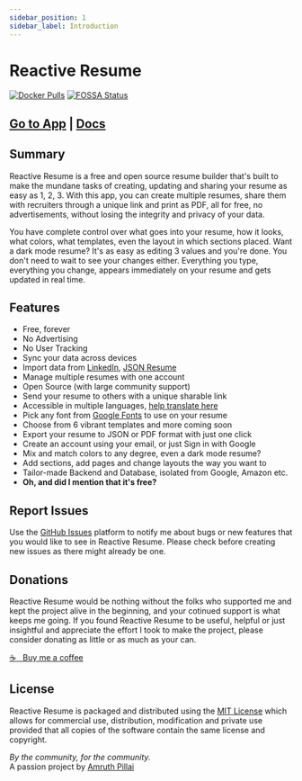 ```yaml
---
sidebar_position: 1
sidebar_label: Introduction
---
```



# Reactive Resume

[![Docker Pulls](https://img.shields.io/docker/pulls/amruthpillai/reactive-resume?style=flat-square)](https://hub.docker.com/r/amruthpillai/reactive-resume)
[![FOSSA Status](https://app.fossa.com/api/projects/git%2Bgithub.com%2FAmruthPillai%2FReactive-Resume.svg?type=shield)](https://app.fossa.com/projects/git%2Bgithub.com%2FAmruthPillai%2FReactive-Resume?ref=badge_shield)

## [Go to App](https://beta.rxresu.me) | [Docs](https://docs.rxresu.me)

## Summary

Reactive Resume is a free and open source resume builder that's built to make the mundane tasks of creating, updating and sharing your resume as easy as 1, 2, 3. With this app, you can create multiple resumes, share them with recruiters through a unique link and print as PDF, all for free, no advertisements, without losing the integrity and privacy of your data.

You have complete control over what goes into your resume, how it looks, what colors, what templates, even the layout in which sections placed. Want a dark mode resume? It's as easy as editing 3 values and you're done. You don't need to wait to see your changes either. Everything you type, everything you change, appears immediately on your resume and gets updated in real time.

## Features

- Free, forever
- No Advertising
- No User Tracking
- Sync your data across devices
- Import data from [LinkedIn](https://www.linkedin.com/), [JSON Resume](https://jsonresume.org/)
- Manage multiple resumes with one account
- Open Source (with large community support)
- Send your resume to others with a unique sharable link
- Accessible in multiple languages, [help translate here](https://translate.rxresu.me/)
- Pick any font from [Google Fonts](https://fonts.google.com/) to use on your resume
- Choose from 6 vibrant templates and more coming soon
- Export your resume to JSON or PDF format with just one click
- Create an account using your email, or just Sign in with Google
- Mix and match colors to any degree, even a dark mode resume?
- Add sections, add pages and change layouts the way you want to
- Tailor-made Backend and Database, isolated from Google, Amazon etc.
- **Oh, and did I mention that it's free?**

## Report Issues

Use the [GitHub Issues](https://github.com/AmruthPillai/Reactive-Resume/issues/new/choose) platform to notify me about bugs or new features that you would like to see in Reactive Resume. Please check before creating new issues as there might already be one.

## Donations

Reactive Resume would be nothing without the folks who supported me and kept the project alive in the beginning, and your cotinued support is what keeps me going. If you found Reactive Resume to be useful, helpful or just insightful and appreciate the effort I took to make the project, please consider donating as little or as much as your can.

[☕️ &nbsp; Buy me a coffee](https://buymeacoffee.com/AmruthPillai)

## License

Reactive Resume is packaged and distributed using the [MIT License](https://choosealicense.com/licenses/mit/) which allows for commercial use, distribution, modification and private use provided that all copies of the software contain the same license and copyright.

_By the community, for the community._  
A passion project by [Amruth Pillai](https://amruthpillai.com/)
